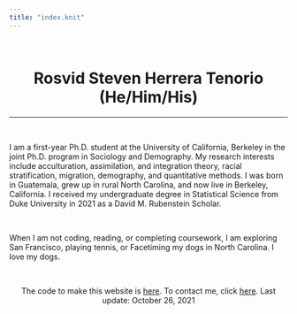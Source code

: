 ```yaml
---
title: "index.knit"
---
```


<br>

<center>
# Rosvid Steven Herrera Tenorio (He/Him/His)
</center>

***

<br>

I am a first-year Ph.D. student at the University of California, Berkeley in the joint Ph.D. program in Sociology and Demography. My research interests include acculturation, assimilation, and integration theory, racial stratification, migration, demography, and quantitative methods. I was born in Guatemala, grew up in rural North Carolina, and now live in Berkeley, California. I received my undergraduate degree in Statistical Science from Duke University in 2021 as a David M. Rubenstein Scholar.

<br>

When I am not coding, reading, or completing coursework, I am exploring San Francisco, playing tennis, or Facetiming my dogs in North Carolina. I love my dogs.

<br>

<center>
The code to make this website is [here](https://github.com/stevenherrera24/stevenherrera24.github.io). To contact me, click [here](https://stevenherreratenorio.com/contact.html). Last update: October 26, 2021
</center>
